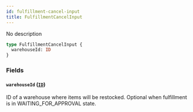 ```yaml
---
id: fulfillment-cancel-input
title: FulfillmentCancelInput
---
```


No description

```graphql
type FulfillmentCancelInput {
  warehouseId: ID
}
```

### Fields

#### `warehouseId` ([`ID`](/docs/developer/api-reference/scalars/id))

ID of a warehouse where items will be restocked. Optional when fulfillment is in WAITING_FOR_APPROVAL state.
